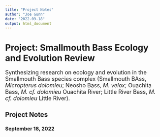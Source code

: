 ```yaml
---
title: "Project Notes"
author: "Joe Gunn"
date: "2022-09-18"
output: html_document
---
```


# Project: Smallmouth Bass Ecology and Evolution Review
<font size="+1">Synthesizing research on ecology and evolution in the Smallmouth Bass species complex (Smallmouth BAss, <i>Micropterus dolomieu</i>; Neosho Bass, <i>M. velox</i>; Ouachita Bass, <i>M. cf. dolomieu</i> Ouachita River; Little River Bass, <i>M. cf. dolomieu</i> Little River).</font>

## Project Notes

### September 18, 2022
